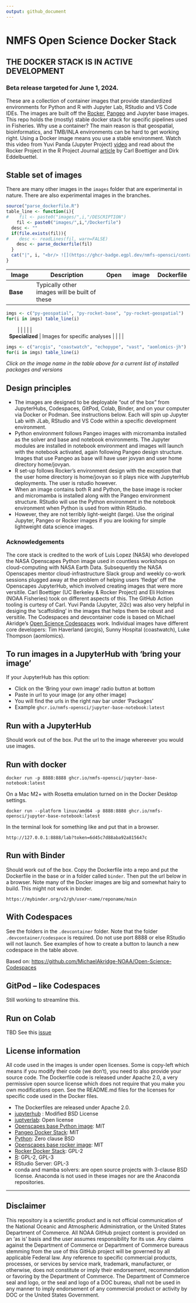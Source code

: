 ```yaml
---
output: github_document
---
```

<!-- DO NOT EDIT. CREATED BY README.RMD. Knit that. -->
# NMFS Open Science Docker Stack

## THE DOCKER STACK IS IN ACTIVE DEVELOPMENT

### Beta release targeted for June 1, 2024.

These are a collection of container images that provide standardized environments for Python and R with Jupyter Lab, RStudio and VS Code IDEs. The images are built off the [Rocker](https://rocker-project.org/images/devcontainer/images.html), [Pangeo](https://github.com/pangeo-data/pangeo-docker-images) and Jupyter base images. This repo holds the (mostly) stable docker stack for specific pipelines used in Fisheries.  Why use a container? The main reason is that geospatial, bioinformatics, and TMB/INLA environments can be hard to get working right. Using a Docker image means you use a stable environment. Watch this video from Yuvi Panda (Jupyter Project) [video](https://www.youtube.com/watch?v=qgLPpULvBbQ) and read about the Rocker Project in the R Project Journal [article](https://journal.r-project.org/archive/2017/RJ-2017-065/RJ-2017-065.pdf) by Carl Boettiger and Dirk Eddelbuettel.

## Stable set of images

There are many other images in the `images` folder that are experimental in nature. There are also experimental images in the branches.

```r
source("parse_dockerfile.R")
table_line <- function(i){
#    fil <- paste0("images/",i,"/DESCRIPTION")
    fil <- paste0("images/",i,"/Dockerfile")
  desc <- ""
  if(file.exists(fil)){
#    desc <- readLines(fil, warn=FALSE)
    desc <- parse_dockerfile(fil)
  }
  cat("|", i, "<br/> ![](https://ghcr-badge.egpl.dev/nmfs-opensci/container-images%2F", i,"/size?color=%2344cc11&tag=latest&label=image+size&trim=) | ", desc, " | [![Button GCS]](https://codespaces.new/nmfs-opensci/container-images?devcontainer_path=.devcontainer%2F", i, "%2Fdevcontainer.json) | [", i, "](https://github.com/nmfs-opensci/container-images/pkgs/container/container-images%2F", i, ") | [Dockerfile](https://github.com/nmfs-opensci/container-images/tree/main/images/", i, ") |\n", sep="")
}
```

| Image      | Description  | Open  | image  | Dockerfile  |
|-----------|---------------------------|-----------|-----------|-----------|
|   **Base**      |    Typically other images will be built of these   |      |     |    |
```r
imgs <- c("py-geospatial", "py-rocket-base", "py-rocket-geospatial")
for(i in imgs) table_line(i)
```
|         |       |      |     |    |
|   **Specialized**      |   Images for specific analyses    |      |     |    |
```r
imgs <- c("arcgis", "coastwatch", "echopype", "vast", "aomlomics-jh")
for(i in imgs) table_line(i)
```

[Button GCS]: https://img.shields.io/badge/Open_in_Codespace-37a779?style=for-the-badge


*Click on the image name in the table above for a current list of installed packages and versions*

## Design principles

-   The images are designed to be deployable "out of the box" from JupyterHubs, Codespaces, GitPod, Colab, Binder, and on your computer via Docker or Podman. See instructions below. Each will spin up Jupyter Lab with JLab, RStudio and VS Code within a specific development environment.
-   Python environment follows Pangeo images with micromamba installed as the solver and base and notebook environments. The Jupyter modules are installed in notebook environment and images will launch with the notebook activated, again following Pangeo design structure. Images that use Pangeo as base will have user jovyan and user home directory home/jovyan.
-   R set-up follows Rocker's environment design with the exception that the user home directory is home/jovyan so it plays nice with JupyterHub deployments. The user is rstudio however.
-   When an image contains both R and Python, the base image is rocker and micromamba is installed along with the Pangeo environment structure. RStudio will use the Python environment in the notebook environment when Python is used from within RStudio.
-   However, they are not terribly light-weight (large). Use the original Jupyter, Pangeo or Rocker images if you are looking for simple lightweight data science images.

### Acknowledgements

The core stack is credited to the work of Luis Lopez (NASA) who developed the NASA Openscapes Python image used in countless workshops on cloud-computing with NASA Earth Data. Subsequently the NASA Openscapes mentor cloud-infrastructure Slack group and weekly co-work sessions plugged away at the problem of helping users 'fledge' off the Openscapes JupyterHub, which involved creating images that were more versitile. Carl Boettiger (UC Berkeley & Rocker Project) and Eli Holmes (NOAA Fisheries) took on different aspects of this. The GitHub Action tooling is curtesy of Carl. Yuvi Panda (Jupyter, 2i2c) was also very helpful in desiging the 'scaffolding' in the images that helps them be robust and versitile. The Codespaces and devcontainer code is based on Michael Akridge's [Open Science Codespaces](https://github.com/MichaelAkridge-NOAA/Open-Science-Codespaces) work. Individual images have different core developers: Tim Haverland (arcgis), Sunny Hospital (coastwatch), Luke Thompson (aomlomics).

## To run images in a JupyterHub with 'bring your image'

If your JupyterHub has this option:

-   Click on the 'Bring your own image' radio button at bottom
-   Paste in url to your image (or any other image)
-   You will find the urls in the right nav bar under 'Packages'
-   Example `ghcr.io/nmfs-opensci/jupyter-base-notebook:latest`

## Run with a JupyterHub

Should work out of the box. Put the url to the image whereever you would use images.

## Run with docker

```         
docker run -p 8888:8888 ghcr.io/nmfs-opensci/jupyter-base-notebook:latest
```

On a Mac M2+ with Rosetta emulation turned on in the Docker Desktop settings.

```         
docker run --platform linux/amd64 -p 8888:8888 ghcr.io/nmfs-opensci/jupyter-base-notebook:latest
```

In the terminal look for something like and put that in a browser.

```         
http://127.0.0.1:8888/lab?token=6d45c7d88aba92a815647c
```

## Run with Binder

Should work out of the box. Copy the Dockerfile into a repo and put the Dockerfile in the base or in a folder called `binder`. Then put the url below in a browser. Note many of the Docker images are big and somewhat hairy to build. This might not work in binder.

```         
https://mybinder.org/v2/gh/user-name/reponame/main
```

## With Codespaces

See the folders in the `.devcontainer` folder. Note that the folder `.devcontainer/codespace` is required. Do not use port 8888 or else RStudio will not launch. See examples of how to create a button to launch a new codespace in the table above.

Based on: <https://github.com/MichaelAkridge-NOAA/Open-Science-Codespaces>

## GitPod -- like Codespaces

Still working to streamline this.

## Run on Colab

TBD See this [issue](https://github.com/nmfs-opensci/container-images/issues/14)


## License information

All code used in the images is under open licenses. Some is copy-left which means if you modify their code (we don't), you need to also provide your source code. The Dockerfile code is released under Apache 2.0, a very permissive open source license which does not require that you make you own modifications open. See the README.md files for the licenses for specific code used in the Docker files.

-   The Dockerfiles are released under Apache 2.0.
-   [jupyterhub](https://github.com/jupyterhub/jupyterhub?tab=License-1-ov-file#readme) : Modified BSD License
-   [juptyerlab](https://github.com/jupyterlab/jupyterlab?tab=License-1-ov-file#readme): Open license
-   [Openscapes base Python image](https://github.com/nasa-openscapes/corn): MIT
-   [Pangeo Docker Stack](https://github.com/pangeo-data/pangeo-docker-images): MIT
-   [Python](https://docs.python.org/3/license.html): Zero clause BSD
-   [Openscapes base rocker image](https://github.com/nasa-openscapes/py-rocket): MIT
-   [Rocker Docker Stack](https://github.com/rocker-org/rocker-versioned2?tab=GPL-2.0-1-ov-file#readme): GPL-2
-   [R](https://www.r-project.org/Licenses/): GPL-2, GPL-3
-   RStudio Server: GPL-3
-   conda and mamba solvers: are open source projects with 3-clause BSD license. Anaconda is not used in these images nor are the Anaconda repositories.

<hr>

## Disclaimer

This repository is a scientific product and is not official communication of the National Oceanic and Atmospheric Administration, or the United States Department of Commerce. All NOAA GitHub project content is provided on an ‘as is’ basis and the user assumes responsibility for its use. Any claims against the Department of Commerce or Department of Commerce bureaus stemming from the use of this GitHub project will be governed by all applicable Federal law. Any reference to specific commercial products, processes, or services by service mark, trademark, manufacturer, or otherwise, does not constitute or imply their endorsement, recommendation or favoring by the Department of Commerce. The Department of Commerce seal and logo, or the seal and logo of a DOC bureau, shall not be used in any manner to imply endorsement of any commercial product or activity by DOC or the United States Government.
